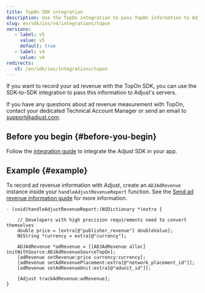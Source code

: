 ```yaml
---
title: TopOn SDK integration
description: Use the TopOn integration to pass TopOn information to Adjust's servers.
slug: en/sdk/ios/v4/integrations/topon
versions:
   - label: v5
     value: v5
     default: true
   - label: v4
     value: v4
redirects:
   v5: /en/sdk/ios/integrations/topon
---
```


<MinorVersion added="v4.35.3">

If you want to record your ad revenue with the TopOn SDK, you can use the SDK-to-SDK integration to pass this information to Adjust's servers.

</MinorVersion>

<Callout type="note">

If you have any questions about ad revenue measurement with TopOn, contact your dedicated Technical Account Manager or send an email to support@adjust.com.

</Callout>

## Before you begin {#before-you-begin}

Follow the [integration guide](/en/sdk/ios) to integrate the Adjust SDK in your app.

## Example {#example}

To record ad revenue information with Adjust, create an `ADJAdRevenue` instance inside your `handleAdjustRevenueReport` function. See the [Send ad revenue information guide](/en/sdk/ios/features/ad-revenue) for more information.

```objc
- (void)handleAdjustRevenueReport:(NSDictionary *)extra {

    // Developers with high precision requirements need to convert themselves
    double price = [extra[@"publisher_revenue"] doubleValue];
    NSString *currency = extra[@"currency"];

    ADJAdRevenue *adRevenue = [[ADJAdRevenue alloc] initWithSource:ADJAdRevenueSourceTopOn];
    [adRevenue setRevenue:price currency:currency];
    [adRevenue setAdRevenuePlacement:extra[@"network_placement_id"]];
    [adRevenue setAdRevenueUnit:extra[@"adunit_id"]];

    [Adjust trackAdRevenue:adRevenue];
}
```
